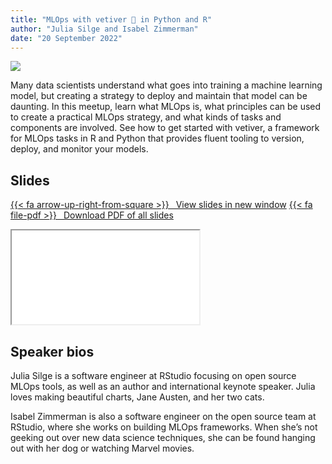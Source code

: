 ```yaml
---
title: "MLOps with vetiver 🏺 in Python and R"
author: "Julia Silge and Isabel Zimmerman"
date: "20 September 2022"
---
```


![](images/20220920-Vetiver.jpg ){fig-align="center" fig-alt="RStudio Enterprise Meetup information card for MLOPs with vetiver in Python and R"}


Many data scientists understand what goes into training a machine learning model, but creating a strategy to deploy and maintain that model can be daunting. In this meetup, learn what MLOps is, what principles can be used to create a practical MLOps strategy, and what kinds of tasks and components are involved. See how to get started with vetiver, a framework for MLOps tasks in R and Python that provides fluent tooling to version, deploy, and monitor your models.

## Slides

<p class="text-center"><a class="btn btn-success btn-lg" target="_blank" href="presentation/">{{< fa arrow-up-right-from-square >}} &ensp;View slides in new window</a> <a class="btn btn-success btn-lg" target="_blank" href="presentation/slides.pdf" role="button">{{< fa file-pdf >}} &ensp;Download PDF of all slides</a></p>

<div class="ratio ratio-16x9">
<iframe class="slide-deck" src="presentation/"></iframe>
</div>

## Speaker bios

Julia Silge is a software engineer at RStudio focusing on open source MLOps tools, as well as an author and international keynote speaker. Julia loves making beautiful charts, Jane Austen, and her two cats.

Isabel Zimmerman is also a software engineer on the open source team at RStudio, where she works on building MLOps frameworks. When she's not geeking out over new data science techniques, she can be found hanging out with her dog or watching Marvel movies.

